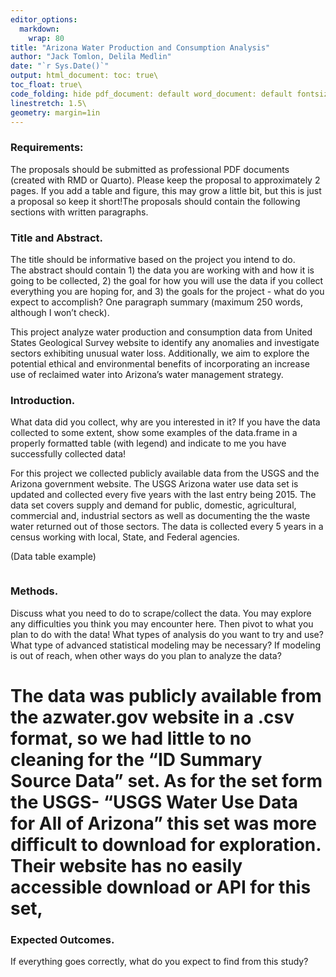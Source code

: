 ```yaml
---
editor_options: 
  markdown: 
    wrap: 80
title: "Arizona Water Production and Consumption Analysis" 
author: "Jack Tomlon, Delila Medlin" 
date: "`r Sys.Date()`" 
output: html_document: toc: true\
toc_float: true\
code_folding: hide pdf_document: default word_document: default fontsize: 12pt\
linestretch: 1.5\
geometry: margin=1in
---
```


### Requirements:

The proposals should be submitted as professional PDF documents (created with RMD or Quarto). Please keep the proposal to approximately 2 pages. If you add a table and figure, this may grow a little bit, but this is just a proposal so keep it short!The proposals should contain the following sections with written paragraphs.

### Title and Abstract.

The title should be informative based on the project you intend to do.\
The abstract should contain 1) the data you are working with and how it is going to be collected, 2) the goal for how you will use the data if you collect everything you are hoping for, and 3) the goals for the project - what do you expect to accomplish? One paragraph summary (maximum 250 words, although I won't check).

This project analyze water production and consumption data from United States Geological Survey website to identify any anomalies and investigate sectors exhibiting unusual water loss. Additionally, we aim to explore the potential ethical and environmental benefits of incorporating an increase use of reclaimed water into Arizona's water management strategy.

### Introduction.

What data did you collect, why are you interested in it? If you have the data collected to some extent, show some examples of the data.frame in a properly formatted table (with legend) and indicate to me you have successfully collected data!

For this project we collected publicly available data from the USGS and the Arizona government website. The USGS Arizona water use data set is updated and collected every five years with the last entry being 2015. The data set covers supply and demand for public, domestic, agricultural, commercial and, industrial sectors as well as documenting the the waste water returned out of those sectors. The data is collected every 5 years in a census working with local, State, and Federal agencies. 

(Data table example)
```r

```

### Methods.

Discuss what you need to do to scrape/collect the data. You may explore any difficulties you think you may encounter here. Then pivot to what you plan to do with the data! What types of analysis do you want to try and use? What type of advanced statistical modeling may be necessary? If modeling is out of reach, when other ways do you plan to analyze the data?

The data was publicly available from the azwater.gov website in a .csv format, so we had little to no cleaning for the "ID Summary Source Data" set. As for the set form the USGS- "USGS Water Use Data for All of Arizona" this set was more difficult to download for exploration. Their website has no easily accessible download or API for this set, 
=======


### Expected Outcomes.

If everything goes correctly, what do you expect to find from this study?
